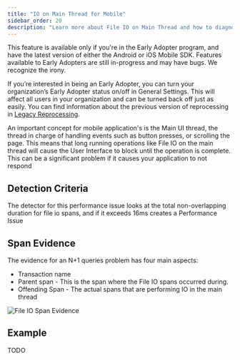 ```yaml
---
title: "IO on Main Thread for Mobile"
sidebar_order: 20
description: "Learn more about File IO on Main Thread and how to diagnose and fix these issues."
---
```


<Note>

This feature is available only if you're in the Early Adopter program, and have the latest version of either the Android or iOS Mobile SDK. Features available to Early Adopters are still in-progress and may have bugs. We recognize the irony.

If you’re interested in being an Early Adopter, you can turn your organization’s Early Adopter status on/off in General Settings. This will affect all users in your organization and can be turned back off just as easily. You can find information about the previous version of reprocessing in [Legacy Reprocessing](#legacy-reprocessing).

</Note>

An important concept for mobile application's is the Main UI thread, the thread in charge of handling events such as button presses, or scrolling the page. This means that long running operations like File IO on the main thread will cause the User Interface to block until the operation is complete. This can be a significant problem if it causes your application to not respond

## Detection Criteria

The detector for this performance issue looks at the total non-overlapping duration for file io spans, and if it exceeds 16ms creates a Performance Issue

## Span Evidence

The evidence for an N+1 queries problem has four main aspects:

- Transaction name
- Parent span - This is the span where the File IO spans occurred during.
- Offending Span - The actual spans that are performing IO in the main thread

![File IO Span Evidence](file-io.png)

## Example

TODO
